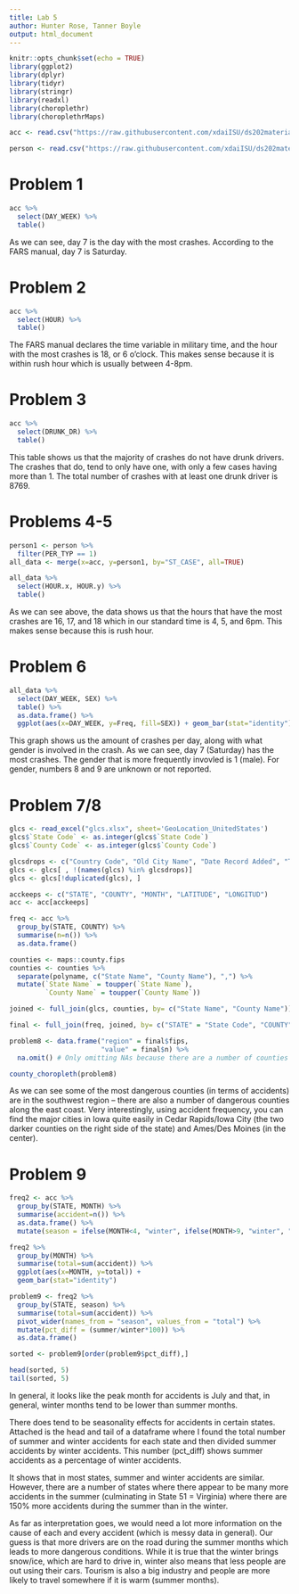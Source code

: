```yaml
---
title: Lab 5
author: Hunter Rose, Tanner Boyle
output: html_document
---
```


```r
knitr::opts_chunk$set(echo = TRUE)
library(ggplot2)
library(dplyr)
library(tidyr)
library(stringr)
library(readxl)
library(choroplethr)
library(choroplethrMaps)
```

```r
acc <- read.csv("https://raw.githubusercontent.com/xdaiISU/ds202materials/master/hwlabs/fars2017/accident.csv")

person <- read.csv("https://raw.githubusercontent.com/xdaiISU/ds202materials/master/hwlabs/fars2017/person.csv")
```

# Problem 1

```r
acc %>%
  select(DAY_WEEK) %>%
  table()
```
As we can see, day 7 is the day with the most crashes. According to the FARS manual, day 7 is Saturday.

# Problem 2

```r
acc %>%
  select(HOUR) %>%
  table()
```

The FARS manual declares the time variable in military time, and the hour with the most crashes is 18, or 6 o'clock. This makes sense because it is within rush hour which is usually between 4-8pm.

# Problem 3

```r
acc %>%
  select(DRUNK_DR) %>%
  table()
```

This table shows us that the majority of crashes do not have drunk drivers. The crashes that do, tend to only have one, with only a few cases having more than 1. The total number of crashes with at least one drunk driver is 8769.

# Problems 4-5

```r
person1 <- person %>%
  filter(PER_TYP == 1)
all_data <- merge(x=acc, y=person1, by="ST_CASE", all=TRUE)

all_data %>%
  select(HOUR.x, HOUR.y) %>%
  table()
```

As we can see above, the data shows us that the hours that have the most crashes are 16, 17, and 18 which in our standard time is 4, 5, and 6pm. This makes sense because this is rush hour.

# Problem 6

```r
all_data %>%
  select(DAY_WEEK, SEX) %>%
  table() %>%
  as.data.frame() %>%
  ggplot(aes(x=DAY_WEEK, y=Freq, fill=SEX)) + geom_bar(stat="identity")
```

This graph shows us the amount of crashes per day, along with what gender is involved in the crash. As we can see, day 7 (Saturday) has the most crashes. The gender that is more frequently invovled is 1 (male). For gender, numbers 8 and 9 are unknown or not reported.

# Problem 7/8

```r

glcs <- read_excel("glcs.xlsx", sheet='GeoLocation_UnitedStates')
glcs$`State Code` <- as.integer(glcs$`State Code`)
glcs$`County Code` <- as.integer(glcs$`County Code`)

glcsdrops <- c("Country Code", "Old City Name", "Date Record Added", "Territory", "City Name", "City Code")
glcs <- glcs[ , !(names(glcs) %in% glcsdrops)]
glcs <- glcs[!duplicated(glcs), ]

acckeeps <- c("STATE", "COUNTY", "MONTH", "LATITUDE", "LONGITUD")
acc <- acc[acckeeps]

freq <- acc %>% 
  group_by(STATE, COUNTY) %>% 
  summarise(n=n()) %>% 
  as.data.frame()

counties <- maps::county.fips
counties <- counties %>% 
  separate(polyname, c("State Name", "County Name"), ",") %>% 
  mutate(`State Name` = toupper(`State Name`),
         `County Name` = toupper(`County Name`))

joined <- full_join(glcs, counties, by= c("State Name", "County Name"))

final <- full_join(freq, joined, by= c("STATE" = "State Code", "COUNTY" = "County Code"))

problem8 <- data.frame("region" = final$fips,
                       "value" = final$n) %>% 
  na.omit() # Only omitting NAs because there are a number of counties that we don't have accidents for, which can cause issues with the package being used below for county plotting

county_choropleth(problem8)
```

As we can see some of the most dangerous counties (in terms of accidents) are in the southwest region -- there are also a number of dangerous counties along the east coast. Very interestingly, using accident frequency, you can find the major cities in Iowa quite easily in Cedar Rapids/Iowa City (the two darker counties on the right side of the state) and Ames/Des Moines (in the center).

# Problem 9

```r
freq2 <- acc %>% 
  group_by(STATE, MONTH) %>% 
  summarise(accident=n()) %>% 
  as.data.frame() %>% 
  mutate(season = ifelse(MONTH<4, "winter", ifelse(MONTH>9, "winter", "summer")))

freq2 %>% 
  group_by(MONTH) %>% 
  summarise(total=sum(accident)) %>% 
  ggplot(aes(x=MONTH, y=total)) +
  geom_bar(stat="identity")

problem9 <- freq2 %>% 
  group_by(STATE, season) %>% 
  summarise(total=sum(accident)) %>% 
  pivot_wider(names_from = "season", values_from = "total") %>% 
  mutate(pct_diff = (summer/winter*100)) %>% 
  as.data.frame()

sorted <- problem9[order(problem9$pct_diff),]

head(sorted, 5)
tail(sorted, 5)

```

In general, it looks like the peak month for accidents is July and that, in general, winter months tend to be lower than summer months. 

There does tend to be seasonality effects for accidents in certain states. Attached is the head and tail of a dataframe where I found the total number of summer and winter accidents for each state and then divided summer accidents by winter accidents. This number (pct_diff) shows summer accidents as a percentage of winter accidents.

It shows that in most states, summer and winter accidents are similar. However, there are a number of states where there appear to be many more accidents in the summer (culminating in State 51 = Virginia) where there are 150% more accidents during the summer than in the winter.

As far as interpretation goes, we would need a lot more information on the cause of each and every accident (which is messy data in general). Our guess is that more drivers are on the road during the summer months which leads to more dangerous conditions. While it is true that the winter brings snow/ice, which are hard to drive in, winter also means that less people are out using their cars. Tourism is also a big industry and people are more likely to travel somewhere if it is warm (summer months). 
